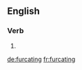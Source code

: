 ==English==

===Verb===
{{head|en}}

# {{present participle of|furcate}}

[[de:furcating]]
[[fr:furcating]]
